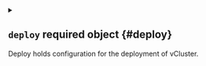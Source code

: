
<details className="config-field" data-expandable="true">
<summary>

## `deploy` <span className="config-field-required" data-required="false">required</span> <span className="config-field-type">object</span> <span className="config-field-default"></span> <span className="config-field-enum"></span> {#deploy}

Deploy holds configuration for the deployment of vCluster.

</summary>




<details className="config-field" data-expandable="true">
<summary>

### `kubeProxy` <span className="config-field-required" data-required="false">required</span> <span className="config-field-type">object</span> <span className="config-field-default"></span> <span className="config-field-enum"></span> {#deploy-kubeProxy}

KubeProxy holds dedicated kube proxy configuration.

</summary>




<details className="config-field" data-expandable="false" open>
<summary>

#### `enabled` <span className="config-field-required" data-required="false">required</span> <span className="config-field-type">boolean</span> <span className="config-field-default">true</span> <span className="config-field-enum"></span> {#deploy-kubeProxy-enabled}

Enabled defines if the kube proxy should be enabled.

</summary>



</details>



<details className="config-field" data-expandable="false" open>
<summary>

#### `image` <span className="config-field-required" data-required="false">required</span> <span className="config-field-type">string</span> <span className="config-field-default"></span> <span className="config-field-enum"></span> {#deploy-kubeProxy-image}

Image is the image for the kube-proxy.

</summary>



</details>



<details className="config-field" data-expandable="false" open>
<summary>

#### `imagePullPolicy` <span className="config-field-required" data-required="false">required</span> <span className="config-field-type">string</span> <span className="config-field-default"></span> <span className="config-field-enum"></span> {#deploy-kubeProxy-imagePullPolicy}

ImagePullPolicy is the policy how to pull the image.

</summary>



</details>



<details className="config-field" data-expandable="false" open>
<summary>

#### `nodeSelector` <span className="config-field-required" data-required="false">required</span> <span className="config-field-type">object</span> <span className="config-field-default">&#123;&#125;</span> <span className="config-field-enum"></span> {#deploy-kubeProxy-nodeSelector}

NodeSelector is the node selector for the kube-proxy.

</summary>



</details>



<details className="config-field" data-expandable="false" open>
<summary>

#### `priorityClassName` <span className="config-field-required" data-required="false">required</span> <span className="config-field-type">string</span> <span className="config-field-default"></span> <span className="config-field-enum"></span> {#deploy-kubeProxy-priorityClassName}

PriorityClassName is the priority class name for the kube-proxy.

</summary>



</details>



<details className="config-field" data-expandable="false" open>
<summary>

#### `tolerations` <span className="config-field-required" data-required="false">required</span> <span className="config-field-type">object[]</span> <span className="config-field-default">&#91;&#93;</span> <span className="config-field-enum"></span> {#deploy-kubeProxy-tolerations}

Tolerations is the tolerations for the kube-proxy.

</summary>



</details>



<details className="config-field" data-expandable="false" open>
<summary>

#### `extraEnv` <span className="config-field-required" data-required="false">required</span> <span className="config-field-type">object[]</span> <span className="config-field-default">&#91;&#93;</span> <span className="config-field-enum"></span> {#deploy-kubeProxy-extraEnv}

ExtraEnv is the extra environment variables for the kube-proxy.

</summary>



</details>



<details className="config-field" data-expandable="false" open>
<summary>

#### `extraArgs` <span className="config-field-required" data-required="false">required</span> <span className="config-field-type">string[]</span> <span className="config-field-default">&#91;&#93;</span> <span className="config-field-enum"></span> {#deploy-kubeProxy-extraArgs}

ExtraArgs are additional arguments to pass to the kube-proxy.

</summary>



</details>



<details className="config-field" data-expandable="false" open>
<summary>

#### `config` <span className="config-field-required" data-required="false">required</span> <span className="config-field-type">object</span> <span className="config-field-default">&#123;&#125;</span> <span className="config-field-enum"></span> {#deploy-kubeProxy-config}

Config is the config for the kube-proxy that will be merged into the default kube-proxy config. More information can be found here:
https://kubernetes.io/docs/reference/config-api/kube-proxy-config.v1alpha1/#kubeproxy-config-k8s-io-v1alpha1-KubeProxyConfiguration

</summary>



</details>


</details>



<details className="config-field" data-expandable="true">
<summary>

### `metallb` <span className="config-field-required" data-required="false">required</span> <span className="config-field-type">object</span> <span className="config-field-default"></span> <span className="config-field-enum"></span> {#deploy-metallb}

Metallb holds dedicated metallb configuration.

</summary>




<details className="config-field" data-expandable="false" open>
<summary>

#### `enabled` <span className="config-field-required" data-required="false">required</span> <span className="config-field-type">boolean</span> <span className="config-field-default">false</span> <span className="config-field-enum"></span> {#deploy-metallb-enabled}

Enabled defines if metallb should be enabled.

</summary>



</details>



<details className="config-field" data-expandable="false" open>
<summary>

#### `controllerImage` <span className="config-field-required" data-required="false">required</span> <span className="config-field-type">string</span> <span className="config-field-default"></span> <span className="config-field-enum"></span> {#deploy-metallb-controllerImage}

ControllerImage is the image for metallb controller.

</summary>



</details>



<details className="config-field" data-expandable="false" open>
<summary>

#### `speakerImage` <span className="config-field-required" data-required="false">required</span> <span className="config-field-type">string</span> <span className="config-field-default"></span> <span className="config-field-enum"></span> {#deploy-metallb-speakerImage}

SpeakerImage is the image for metallb speaker.

</summary>



</details>



<details className="config-field" data-expandable="true">
<summary>

#### `ipAddressPool` <span className="config-field-required" data-required="false">required</span> <span className="config-field-type">object</span> <span className="config-field-default"></span> <span className="config-field-enum"></span> {#deploy-metallb-ipAddressPool}

IPAddressPool is the IP address pool to use for metallb.

</summary>




<details className="config-field" data-expandable="false" open>
<summary>

##### `addresses` <span className="config-field-required" data-required="false">required</span> <span className="config-field-type">string[]</span> <span className="config-field-default">&#91;&#93;</span> <span className="config-field-enum"></span> {#deploy-metallb-ipAddressPool-addresses}

Addresses is a list of IP addresses to use for the IP address pool.

</summary>



</details>



<details className="config-field" data-expandable="false" open>
<summary>

##### `l2Advertisement` <span className="config-field-required" data-required="false">required</span> <span className="config-field-type">boolean</span> <span className="config-field-default">true</span> <span className="config-field-enum"></span> {#deploy-metallb-ipAddressPool-l2Advertisement}

L2Advertisement defines if L2 advertisement should be enabled for the IP address pool.

</summary>



</details>


</details>


</details>



<details className="config-field" data-expandable="true">
<summary>

### `cni` <span className="config-field-required" data-required="false">required</span> <span className="config-field-type">object</span> <span className="config-field-default"></span> <span className="config-field-enum"></span> {#deploy-cni}

CNI holds dedicated CNI configuration.

</summary>




<details className="config-field" data-expandable="true">
<summary>

#### `flannel` <span className="config-field-required" data-required="false">required</span> <span className="config-field-type">object</span> <span className="config-field-default"></span> <span className="config-field-enum"></span> {#deploy-cni-flannel}

Flannel holds dedicated Flannel configuration.

</summary>




<details className="config-field" data-expandable="false" open>
<summary>

##### `enabled` <span className="config-field-required" data-required="false">required</span> <span className="config-field-type">boolean</span> <span className="config-field-default">true</span> <span className="config-field-enum"></span> {#deploy-cni-flannel-enabled}

Enabled defines if Flannel should be enabled.

</summary>



</details>



<details className="config-field" data-expandable="false" open>
<summary>

##### `image` <span className="config-field-required" data-required="false">required</span> <span className="config-field-type">string</span> <span className="config-field-default"></span> <span className="config-field-enum"></span> {#deploy-cni-flannel-image}

Image is the image for Flannel main container.

</summary>



</details>



<details className="config-field" data-expandable="false" open>
<summary>

##### `initImage` <span className="config-field-required" data-required="false">required</span> <span className="config-field-type">string</span> <span className="config-field-default"></span> <span className="config-field-enum"></span> {#deploy-cni-flannel-initImage}

InitImage is the image for Flannel init container.

</summary>



</details>



<details className="config-field" data-expandable="false" open>
<summary>

##### `imagePullPolicy` <span className="config-field-required" data-required="false">required</span> <span className="config-field-type">string</span> <span className="config-field-default"></span> <span className="config-field-enum"></span> {#deploy-cni-flannel-imagePullPolicy}

ImagePullPolicy is the policy how to pull the image.

</summary>



</details>


</details>


</details>



<details className="config-field" data-expandable="true">
<summary>

### `localPathProvisioner` <span className="config-field-required" data-required="false">required</span> <span className="config-field-type">object</span> <span className="config-field-default"></span> <span className="config-field-enum"></span> {#deploy-localPathProvisioner}

LocalPathProvisioner holds dedicated local path provisioner configuration.

</summary>




<details className="config-field" data-expandable="false" open>
<summary>

#### `enabled` <span className="config-field-required" data-required="false">required</span> <span className="config-field-type">boolean</span> <span className="config-field-default">true</span> <span className="config-field-enum"></span> {#deploy-localPathProvisioner-enabled}

Enabled defines if LocalPathProvisioner should be enabled.

</summary>



</details>



<details className="config-field" data-expandable="false" open>
<summary>

#### `image` <span className="config-field-required" data-required="false">required</span> <span className="config-field-type">string</span> <span className="config-field-default"></span> <span className="config-field-enum"></span> {#deploy-localPathProvisioner-image}

Image is the image for local path provisioner.

</summary>



</details>



<details className="config-field" data-expandable="false" open>
<summary>

#### `imagePullPolicy` <span className="config-field-required" data-required="false">required</span> <span className="config-field-type">string</span> <span className="config-field-default"></span> <span className="config-field-enum"></span> {#deploy-localPathProvisioner-imagePullPolicy}

ImagePullPolicy is the policy how to pull the image.

</summary>



</details>



<details className="config-field" data-expandable="false" open>
<summary>

#### `nodePath` <span className="config-field-required" data-required="false">required</span> <span className="config-field-type">string</span> <span className="config-field-default"></span> <span className="config-field-enum"></span> {#deploy-localPathProvisioner-nodePath}

NodePath is the path on the node where to create the persistent volume directories.

</summary>



</details>


</details>



<details className="config-field" data-expandable="true">
<summary>

### `ingressNginx` <span className="config-field-required" data-required="false">required</span> <span className="config-field-type">object</span> <span className="config-field-default"></span> <span className="config-field-enum"></span> {#deploy-ingressNginx}

IngressNginx holds dedicated ingress-nginx configuration.

</summary>




<details className="config-field" data-expandable="false" open>
<summary>

#### `enabled` <span className="config-field-required" data-required="false">required</span> <span className="config-field-type">boolean</span> <span className="config-field-default">false</span> <span className="config-field-enum"></span> {#deploy-ingressNginx-enabled}

Enabled defines if ingress-nginx should be enabled.

</summary>



</details>



<details className="config-field" data-expandable="false" open>
<summary>

#### `defaultIngressClass` <span className="config-field-required" data-required="false">required</span> <span className="config-field-type">boolean</span> <span className="config-field-default">true</span> <span className="config-field-enum"></span> {#deploy-ingressNginx-defaultIngressClass}

DefaultIngressClass defines if the deployed ingress class should be the default ingress class.

</summary>



</details>


</details>



<details className="config-field" data-expandable="true">
<summary>

### `metricsServer` <span className="config-field-required" data-required="false">required</span> <span className="config-field-type">object</span> <span className="config-field-default"></span> <span className="config-field-enum"></span> {#deploy-metricsServer}

MetricsServer holds dedicated metrics server configuration.

</summary>




<details className="config-field" data-expandable="false" open>
<summary>

#### `enabled` <span className="config-field-required" data-required="false">required</span> <span className="config-field-type">boolean</span> <span className="config-field-default">false</span> <span className="config-field-enum"></span> {#deploy-metricsServer-enabled}

Enabled defines if metrics server should be enabled.

</summary>



</details>


</details>



<details className="config-field" data-expandable="true">
<summary>

### `volumeSnapshotController` <span className="config-field-required" data-required="false">required</span> <span className="config-field-type">object</span> <span className="config-field-default"></span> <span className="config-field-enum"></span> {#deploy-volumeSnapshotController}

VolumeSnapshotController holds dedicated CSI snapshot-controller configuration.

</summary>




<details className="config-field" data-expandable="false" open>
<summary>

#### `enabled` <span className="config-field-required" data-required="false">required</span> <span className="config-field-type">boolean</span> <span className="config-field-default">false</span> <span className="config-field-enum"></span> {#deploy-volumeSnapshotController-enabled}

Enabled defines if the CSI volumes snapshot-controller should be enabled.

</summary>



</details>


</details>


</details>
